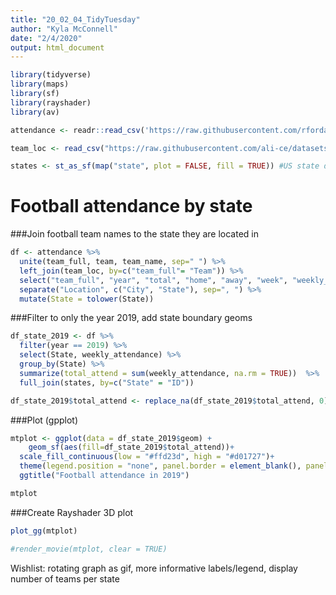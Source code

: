 ```yaml
---
title: "20_02_04_TidyTuesday"
author: "Kyla McConnell"
date: "2/4/2020"
output: html_document
---
```


```r
library(tidyverse)
library(maps)
library(sf)
library(rayshader)
library(av)

attendance <- readr::read_csv('https://raw.githubusercontent.com/rfordatascience/tidytuesday/master/data/2020/2020-02-04/attendance.csv')

team_loc <- read_csv("https://raw.githubusercontent.com/ali-ce/datasets/master/NFL/NFL%20Teams.csv") #from Github user ali-ce

states <- st_as_sf(map("state", plot = FALSE, fill = TRUE)) #US state data

```

# Football attendance by state

###Join football team names to the state they are located in
```r
df <- attendance %>%
  unite(team_full, team, team_name, sep=" ") %>%
  left_join(team_loc, by=c("team_full"= "Team")) %>%
  select("team_full", "year", "total", "home", "away", "week", "weekly_attendance", "Location") %>%
  separate("Location", c("City", "State"), sep=", ") %>%
  mutate(State = tolower(State))
```

###Filter to only the year 2019, add state boundary geoms
```r
df_state_2019 <- df %>%
  filter(year == 2019) %>%
  select(State, weekly_attendance) %>%
  group_by(State) %>%
  summarize(total_attend = sum(weekly_attendance, na.rm = TRUE))  %>%
  full_join(states, by=c("State" = "ID"))

df_state_2019$total_attend <- replace_na(df_state_2019$total_attend, 0) #add 0s to states with no team
```

###Plot (gpplot)
```r
mtplot <- ggplot(data = df_state_2019$geom) +
    geom_sf(aes(fill=df_state_2019$total_attend))+
  scale_fill_continuous(low = "#ffd23d", high = "#d01727")+
  theme(legend.position = "none", panel.border = element_blank(), panel.grid.major = element_blank(), panel.grid.minor = element_blank(), axis.line = element_blank(), panel.background=element_blank())+
  ggtitle("Football attendance in 2019")

mtplot
```

###Create Rayshader 3D plot
```r
plot_gg(mtplot)

#render_movie(mtplot, clear = TRUE)
```

Wishlist: rotating graph as gif, more informative labels/legend, display number of teams per state